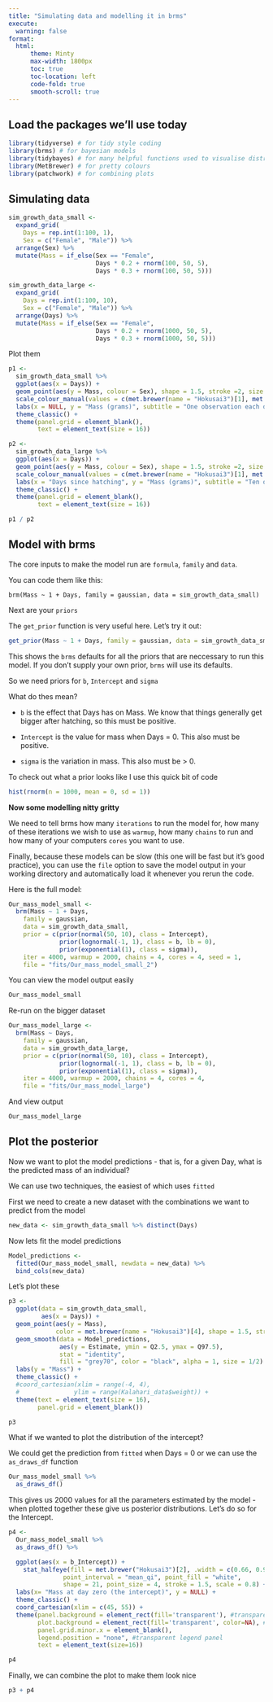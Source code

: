 ---
title: "Simulating data and modelling it in brms"
execute: 
  warning: false
format: 
  html:
      theme: Minty
      max-width: 1800px
      toc: true
      toc-location: left
      code-fold: true
      smooth-scroll: true
---

## Load the packages we'll use today

```{r}
library(tidyverse) # for tidy style coding
library(brms) # for bayesian models
library(tidybayes) # for many helpful functions used to visualise distributions
library(MetBrewer) # for pretty colours
library(patchwork) # for combining plots
```

## Simulating data

```{r}

sim_growth_data_small <-
  expand_grid(
    Days = rep.int(1:100, 1),
    Sex = c("Female", "Male")) %>% 
  arrange(Sex) %>% 
  mutate(Mass = if_else(Sex == "Female",
                        Days * 0.2 + rnorm(100, 50, 5),
                        Days * 0.3 + rnorm(100, 50, 5)))

sim_growth_data_large <-
  expand_grid(
    Days = rep.int(1:100, 10),
    Sex = c("Female", "Male")) %>% 
  arrange(Days) %>% 
  mutate(Mass = if_else(Sex == "Female",
                        Days * 0.2 + rnorm(1000, 50, 5),
                        Days * 0.3 + rnorm(1000, 50, 5)))


```

Plot them 

```{r}
p1 <-
  sim_growth_data_small %>%
  ggplot(aes(x = Days)) +
  geom_point(aes(y = Mass, colour = Sex), shape = 1.5, stroke =2, size = 2.5, alpha = 0.9) +
  scale_colour_manual(values = c(met.brewer(name = "Hokusai3")[1], met.brewer(name = "Hokusai3")[3])) +
  labs(x = NULL, y = "Mass (grams)", subtitle = "One observation each day") +
  theme_classic() +
  theme(panel.grid = element_blank(),
        text = element_text(size = 16))

p2 <-
  sim_growth_data_large %>%
  ggplot(aes(x = Days)) +
  geom_point(aes(y = Mass, colour = Sex), shape = 1.5, stroke =2, size = 2.5, alpha = 0.6) +
  scale_colour_manual(values = c(met.brewer(name = "Hokusai3")[1], met.brewer(name = "Hokusai3")[3])) +
  labs(x = "Days since hatching", y = "Mass (grams)", subtitle = "Ten observations each day") +
  theme_classic() +
  theme(panel.grid = element_blank(),
        text = element_text(size = 16))

p1 / p2
```

## Model with brms

The core inputs to make the model run are `formula`, `family` and `data`.

You can code them like this:

`brm(Mass ~ 1 + Days, family = gaussian, data = sim_growth_data_small)`

Next are your `priors`

The `get_prior` function is very useful here. Let's try it out:

```{r}
get_prior(Mass ~ 1 + Days, family = gaussian, data = sim_growth_data_small)
```

This shows the `brms` defaults for all the priors that are neccessary to run this model. If you don't supply your own prior, `brms` will use its defaults.

So we need priors for `b`, `Intercept` and `sigma`

What do thes mean?

- `b` is the effect that Days has on Mass. We know that things generally get bigger after hatching, so this must be positive.

- `Intercept` is the value for mass when Days = 0. This also must be positive.

- `sigma` is the variation in mass. This also must be > 0.

To check out what a prior looks like I use this quick bit of code

```{r}

hist(rnorm(n = 1000, mean = 0, sd = 1))

```

**Now some modelling nitty gritty**

We need to tell brms how many `iterations` to run the model for, how many of these iterations we wish to use as `warmup`, how many `chains` to run and how many of your computers `cores` you want to use.

Finally, because these models can be slow (this one will be fast but it's good practice), you can use the `file` option to save the model output in your working directory and automatically load it whenever you rerun the code.

Here is the full model:

```{r}
Our_mass_model_small <-
  brm(Mass ~ 1 + Days,
    family = gaussian,
    data = sim_growth_data_small,
    prior = c(prior(normal(50, 10), class = Intercept),
              prior(lognormal(-1, 1), class = b, lb = 0),
              prior(exponential(1), class = sigma)),
    iter = 4000, warmup = 2000, chains = 4, cores = 4, seed = 1,
    file = "fits/Our_mass_model_small_2")

```

You can view the model output easily

```{r}
Our_mass_model_small
```


Re-run on the bigger dataset

```{r}
Our_mass_model_large <-
  brm(Mass ~ Days,
    family = gaussian,
    data = sim_growth_data_large,
    prior = c(prior(normal(50, 10), class = Intercept),
              prior(lognormal(-1, 1), class = b, lb = 0),
              prior(exponential(1), class = sigma)),
    iter = 4000, warmup = 2000, chains = 4, cores = 4,
    file = "fits/Our_mass_model_large")
```

And view output

```{r}
Our_mass_model_large
```


## Plot the posterior

Now we want to plot the model predictions - that is, for a given Day, what is the predicted mass of an individual?

We can use two techniques, the easiest of which uses `fitted`

First we need to create a new dataset with the combinations we want to predict from the model

```{r}
new_data <- sim_growth_data_small %>% distinct(Days)
```

Now lets fit the model predictions

```{r}
Model_predictions <-
  fitted(Our_mass_model_small, newdata = new_data) %>% 
  bind_cols(new_data)
```

Let's plot these

```{r}
p3 <-
  ggplot(data = sim_growth_data_small, 
         aes(x = Days)) +
  geom_point(aes(y = Mass),
             color = met.brewer(name = "Hokusai3")[4], shape = 1.5, stroke =2, size = 2.5, alpha = 0.9) +
  geom_smooth(data = Model_predictions,
              aes(y = Estimate, ymin = Q2.5, ymax = Q97.5),
              stat = "identity",
              fill = "grey70", color = "black", alpha = 1, size = 1/2) +
  labs(y = "Mass") +
  theme_classic() +
  #coord_cartesian(xlim = range(-4, 4),
  #               ylim = range(Kalahari_data$weight)) +
  theme(text = element_text(size = 16),
        panel.grid = element_blank())

p3
```

What if we wanted to plot the distribution of the intercept?

We could get the prediction from `fitted` when Days = 0 or we can use the `as_draws_df` function

```{r}
Our_mass_model_small %>% 
  as_draws_df()
```

This gives us 2000 values for all the parameters estimated by the model - when plotted together these give us posterior distributions. Let's do so for the Intercept.

```{r}
p4 <- 
  Our_mass_model_small %>% 
  as_draws_df() %>% 

  ggplot(aes(x = b_Intercept)) +
    stat_halfeye(fill = met.brewer("Hokusai3")[2], .width = c(0.66, 0.95), alpha = 1,
               point_interval = "mean_qi", point_fill = "white", 
               shape = 21, point_size = 4, stroke = 1.5, scale = 0.8) +
  labs(x= "Mass at day zero (the intercept)", y = NULL) +
  theme_classic() + 
  coord_cartesian(xlim = c(45, 55)) +
  theme(panel.background = element_rect(fill='transparent'), #transparent panel bg
        plot.background = element_rect(fill='transparent', color=NA), #transparent plot bg
        panel.grid.minor.x = element_blank(),
        legend.position = "none", #transparent legend panel
        text = element_text(size=16))

p4
```

Finally, we can combine the plot to make them look nice

```{r}
p3 + p4
```


